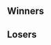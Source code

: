 {{SetGame|melee}}{{tabs static
|name1=Overview
|link1=Super Smash Sundays 29
|name2=Singles Pool A
|link2=Super Smash Sundays 29/Singles Pool A
|name3=Singles Pool B
|link3=Super Smash Sundays 29/Singles Pool B
|name4=Singles Pool C
|link4=Super Smash Sundays 29/Singles Pool C
|name5=Singles Pool D
|link5=Super Smash Sundays 29/Singles Pool D
|name6=Singles Top 16
|link6=Super Smash Sundays 29/Singles Top 16
|name7=Doubles
|link7=Super Smash Sundays 29/Doubles
|This=4
}}
<!-- Generated with http://tournament-nub.rhcloud.com/toliquipedia -->
==Winners==
{{32DEWBracketA
|r1m1p1=Fiction |r1m1p1flag=us |r1m1p1score=W |r1m1win=1
|r1m1p2=Bye |r1m1p2flag= |r1m1p2score=-

|r1m2p1=theroguetwinkie |r1m2p1flag= |r1m2p1score=0 |r1m2win=2
|r1m2p2=captain faceroll |r1m2p2flag= |r1m2p2score=2

|r1m3p1=XTR Medz |r1m3p1flag= |r1m3p1score=2 |r1m3win=1
|r1m3p2=kyo |r1m3p2flag= |r1m3p2score=0

|r1m4p1=JoeJoe |r1m4p1flag= |r1m4p1score={{win}} |r1m4win=1
|r1m4p2=beta |r1m4p2flag= |r1m4p2score=

|r1m5p1=MikeHaze |r1m5p1flag= |r1m5p1score=1 |r1m5win=1
|r1m5p2=Bye |r1m5p2flag= |r1m5p2score=0

|r1m6p1=xtr fist mexico |r1m6p1flag= |r1m6p1score=2 |r1m6win=1
|r1m6p2=DayDreamin |r1m6p2flag= |r1m6p2score=0

|r1m7p1=SFS A Rookie |r1m7p1flag= |r1m7p1score=2 |r1m7win=1
|r1m7p2=Cat |r1m7p2flag= |r1m7p2score=0

|r1m8p1=dnoz |r1m8p1flag= |r1m8p1score=0 |r1m8win=2
|r1m8p2=neeco |r1m8p2flag= |r1m8p2score=2

|r1m9p1=S2J |r1m9p1flag=us |r1m9p1score=W |r1m9win=1
|r1m9p2=Bye |r1m9p2flag= |r1m9p2score=-

|r1m10p1=black mamba |r1m10p1flag= |r1m10p1score=0 |r1m10win=2
|r1m10p2=tagless kyle |r1m10p2flag= |r1m10p2score=2

|r1m11p1=OXY DendyPretendy |r1m11p1flag= |r1m11p1score=2 |r1m11win=1
|r1m11p2=ym |r1m11p2flag= |r1m11p2score=0

|r1m12p1=KoopaTroopa895 |r1m12p1flag= |r1m12p1score=2 |r1m12win=1
|r1m12p2=pimp |r1m12p2flag= |r1m12p2score=1

|r1m13p1=Connor the Kid |r1m13p1flag= |r1m13p1score={{win}} |r1m13win=1
|r1m13p2=Bye |r1m13p2flag= |r1m13p2score=

|r1m14p1=forte freak |r1m14p1flag= |r1m14p1score=2 |r1m14win=1
|r1m14p2=kv |r1m14p2flag= |r1m14p2score=0

|r1m15p1=KikoMePlease |r1m15p1flag= |r1m15p1score=2 |r1m15win=1
|r1m15p2=grizzly master |r1m15p2flag= |r1m15p2score=0

|r1m16p1=nonsense |r1m16p1flag= |r1m16p1score=2 |r1m16win=1
|r1m16p2=connor asada |r1m16p2flag= |r1m16p2score=0

|r2m1p1=Fiction |r2m1p1flag=us |r2m1p1score=2 |r2m1win=1
|r2m1p2=captain faceroll |r2m1p2flag= |r2m1p2score=0

|r2m2p1=XTR Medz |r2m2p1flag= |r2m2p1score=2 |r2m2win=1
|r2m2p2=JoeJoe |r2m2p2flag= |r2m2p2score=0

|r2m3p1=MikeHaze |r2m3p1flag= |r2m3p1score=2 |r2m3win=1
|r2m3p2=xtr fist mexico |r2m3p2flag= |r2m3p2score=0

|r2m4p1=SFS A Rookie |r2m4p1flag= |r2m4p1score=2 |r2m4win=1
|r2m4p2=neeco |r2m4p2flag= |r2m4p2score=0

|r2m5p1=S2J |r2m5p1flag=us |r2m5p1score=2 |r2m5win=1
|r2m5p2=tagless kyle |r2m5p2flag= |r2m5p2score=0

|r2m6p1=OXY DendyPretendy |r2m6p1flag= |r2m6p1score=2 |r2m6win=1
|r2m6p2=KoopaTroopa895 |r2m6p2flag= |r2m6p2score=0

|r2m7p1=Connor the Kid |r2m7p1flag= |r2m7p1score=2 |r2m7win=1
|r2m7p2=forte freak |r2m7p2flag= |r2m7p2score=0

|r2m8p1=KikoMePlease |r2m8p1flag= |r2m8p1score=1 |r2m8win=2
|r2m8p2=nonsense |r2m8p2flag= |r2m8p2score=2

|r3m1p1=Fiction |r3m1p1flag=us |r3m1p1score=2 |r3m1win=1
|r3m1p2=XTR Medz |r3m1p2flag= |r3m1p2score=1

|r3m2p1=MikeHaze |r3m2p1flag= |r3m2p1score=2 |r3m2win=1
|r3m2p2=SFS A Rookie |r3m2p2flag= |r3m2p2score=0

|r3m3p1=S2J |r3m3p1flag=us |r3m3p1score=2 |r3m3win=1
|r3m3p2=OXY DendyPretendy |r3m3p2flag= |r3m3p2score=0

|r3m4p1=Connor the Kid |r3m4p1flag= |r3m4p1score=0 |r3m4win=2
|r3m4p2=nonsense |r3m4p2flag= |r3m4p2score=2

|r4m1p1=Fiction |r4m1p1flag=us |r4m1p1score=1 |r4m1win=2
|r4m1p2=MikeHaze |r4m1p2flag= |r4m1p2score=2

|r4m2p1=S2J |r4m2p1flag=us |r4m2p1score=2 |r4m2win=1
|r4m2p2=nonsense |r4m2p2flag= |r4m2p2score=0
}}

==Losers==
{{32DELBracketA
|l1m1p1=Bye |l1m1p1flag= |l1m1p1score=- |l1m1win=2
|l1m1p2=theroguetwinkie |l1m1p2flag= |l1m1p2score=W

|l1m2p1=kyo |l1m2p1flag= |l1m2p1score={{win}} |l1m2win=1
|l1m2p2=beta |l1m2p2flag= |l1m2p2score=

|l1m3p1=Bye |l1m3p1flag= |l1m3p1score= |l1m3win=2
|l1m3p2=DayDreamin |l1m3p2flag= |l1m3p2score={{win}}

|l1m4p1=Cat |l1m4p1flag= |l1m4p1score=0 |l1m4win=2
|l1m4p2=dnoz |l1m4p2flag= |l1m4p2score=2

|l1m5p1=Bye |l1m5p1flag= |l1m5p1score=- |l1m5win=2
|l1m5p2=black mamba |l1m5p2flag= |l1m5p2score=W

|l1m6p1=ym |l1m6p1flag= |l1m6p1score=0 |l1m6win=2
|l1m6p2=pimp |l1m6p2flag= |l1m6p2score=2

|l1m7p1=Bye |l1m7p1flag= |l1m7p1score=0 |l1m7win=2
|l1m7p2=kv |l1m7p2flag= |l1m7p2score=1

|l1m8p1=grizzly master |l1m8p1flag= |l1m8p1score=2 |l1m8win=1
|l1m8p2=connor asada |l1m8p2flag= |l1m8p2score=1

|l2m1p1=KikoMePlease |l2m1p1flag= |l2m1p1score=2 |l2m1win=1
|l2m1p2=theroguetwinkie |l2m1p2flag= |l2m1p2score=0

|l2m2p1=forte freak |l2m2p1flag= |l2m2p1score=2 |l2m2win=1
|l2m2p2=kyo |l2m2p2flag= |l2m2p2score=0

|l2m3p1=KoopaTroopa895 |l2m3p1flag= |l2m3p1score=2 |l2m3win=1
|l2m3p2=DayDreamin |l2m3p2flag= |l2m3p2score=0

|l2m4p1=tagless kyle |l2m4p1flag= |l2m4p1score=2 |l2m4win=1
|l2m4p2=dnoz |l2m4p2flag= |l2m4p2score=0

|l2m5p1=neeco |l2m5p1flag= |l2m5p1score=2 |l2m5win=1
|l2m5p2=black mamba |l2m5p2flag= |l2m5p2score=0

|l2m6p1=xtr fist mexico |l2m6p1flag= |l2m6p1score=0 |l2m6win=2
|l2m6p2=pimp |l2m6p2flag= |l2m6p2score=2

|l2m7p1=JoeJoe |l2m7p1flag= |l2m7p1score=2 |l2m7win=1
|l2m7p2=kv |l2m7p2flag= |l2m7p2score=0

|l2m8p1=captain faceroll |l2m8p1flag= |l2m8p1score=2 |l2m8win=1
|l2m8p2=grizzly master |l2m8p2flag= |l2m8p2score=0

|l3m1p1=KikoMePlease |l3m1p1flag= |l3m1p1score=0 |l3m1win=2
|l3m1p2=forte freak |l3m1p2flag= |l3m1p2score=2

|l3m2p1=KoopaTroopa895 |l3m2p1flag= |l3m2p1score=0 |l3m2win=2
|l3m2p2=tagless kyle |l3m2p2flag= |l3m2p2score=2

|l3m3p1=neeco |l3m3p1flag= |l3m3p1score=2 |l3m3win=1
|l3m3p2=pimp |l3m3p2flag= |l3m3p2score=0

|l3m4p1=JoeJoe |l3m4p1flag= |l3m4p1score=2 |l3m4win=1
|l3m4p2=captain faceroll |l3m4p2flag= |l3m4p2score=1

|l4m1p1=SFS A Rookie |l4m1p1flag= |l4m1p1score=2 |l4m1win=1
|l4m1p2=forte freak |l4m1p2flag= |l4m1p2score=0

|l4m2p1=XTR Medz |l4m2p1flag= |l4m2p1score=2 |l4m2win=1
|l4m2p2=tagless kyle |l4m2p2flag= |l4m2p2score=0

|l4m3p1=Connor the Kid |l4m3p1flag= |l4m3p1score=2 |l4m3win=1
|l4m3p2=neeco |l4m3p2flag= |l4m3p2score=0

|l4m4p1=OXY DendyPretendy |l4m4p1flag= |l4m4p1score=2 |l4m4win=1
|l4m4p2=JoeJoe |l4m4p2flag= |l4m4p2score=1

|l5m1p1=SFS A Rookie |l5m1p1flag= |l5m1p1score=0 |l5m1win=2
|l5m1p2=XTR Medz |l5m1p2flag= |l5m1p2score=2

|l5m2p1=Connor the Kid |l5m2p1flag= |l5m2p1score=2 |l5m2win=1
|l5m2p2=OXY DendyPretendy |l5m2p2flag= |l5m2p2score=0

|l6m1p1=nonsense |l6m1p1flag= |l6m1p1score=0 |l6m1win=2
|l6m1p2=XTR Medz |l6m1p2flag= |l6m1p2score=2

|l6m2p1=Fiction |l6m2p1flag=us |l6m2p1score=0 |l6m2win=2
|l6m2p2=Connor the Kid |l6m2p2flag= |l6m2p2score=2
}}
